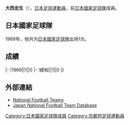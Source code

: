 {{Infobox football biography
|name=大西忠生
|image=
|fullname=大西忠生
|birth_date={{Birth date|1943|4|18}}
|cityofbirth=[[京都府|京都府]]
|countryofbirth=[[日本|日本]]
|dateofdeath={{Death date and age|2006|6|29|1943|4|18}}
|height=
|position=[[後衛_(足球)|後衛]]
|currentclub=
|years=1967-1974
|clubs=[[浦和紅鑽|三菱重工]]
|caps(goals)=
|nationalyears=1969
|nationalteam=[[日本國家足球隊|日本]]
|nationalcaps(goals)=1 (0)
}}
'''大西忠生'''（{{Bd|1943年|4月18日|2006年|6月29日}}），[[日本|日本]][[足球|足球]][[運動員|運動員]]，前[[日本國家足球隊|日本國家足球隊]]成員。

==日本國家足球隊==
1969年，他共为[[日本國家足球隊|日本國家足球隊]]出场1次。

==成績==
{{Football player national team statistics|JPN}}
|-
|1969||1||0
|-
!總和||1||0
|}

==外部連結==
{{Reflist}}
*[http://www.national-football-teams.com/v2/player.php?id=46662 National Football Teams]
*[https://web.archive.org/web/20130922022043/http://www.japannationalfootballteam.com/en/players/onishi_tadao.html Japan National Football Team Database]

{{Japan-sport-bio-stub}}
{{Soccer-player-stub}}
[[Category:日本國家足球隊成員|Category:日本國家足球隊成員]]
[[Category:京都府足球運動員|Category:京都府足球運動員]]